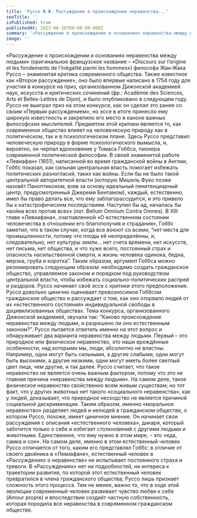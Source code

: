 ```yaml
---
title: 'Руссо Ж.Ж. Рассуждение о происхождении неравенства...'
seoTitle: ''
isPublished: true
publishedAt: 2023-06-16T08:00:00.000Z
summary: '«Рассуждение о происхождении и основаниях неравенства между людьми» (оригинальное французское название – «Discours sur l’origine et les fondements de l’inégalité parmi les hommes») философа Жан-Жака Руссо – знаменитая критика современного общества.'
image: ''
---
```


«Рассуждение о происхождении и основаниях неравенства между людьми» (оригинальное французское название – «Discours
sur l’origine et les fondements de l’inégalité parmi les hommes») философа Жан-Жака Руссо – знаменитая критика
современного общества. Также известное как «Второе рассуждение», оно было впервые написано в 1754 году для участия
в конкурсе на приз, организованном Дижонской академией наук, искусств и критических сочинений (фр.: Académie des
Sciences, Arts et Belles-Lettres de Dijon), и было опубликовано в следующем году. Руссо не выиграл приз на этом конкурсе,
как он сделал это ранее со своим «Первым рассуждением», но эссе в итоге принесло ему широкую известность и закрепило его
место в каноне важных философских мыслителей.
Предметом этой критики является то, как современное общество влияет на человеческую природу как в политическом, так и в
психологическом плане. Здесь Руссо представил человеческую природу в форме психологического вымысла, и, вероятно, он черпал
вдохновение у Томаса Гоббса, пионера современной политической философии.
В своей знаменитой работе «Левиафан» (1651), написанной во время гражданской войны в Англии, Гоббс показал, как сильная
центральная власть помогает избежать политических разногласий, таких как войны. Если бы не было такой центральной авторитетной
власти (которую Мишель Фуко позже назовёт Паноптиконом, взяв за основу идеальный пенитенциарный центр, предусмотренный
Джереми Бентамом), каждый, естественно, имел бы право делать все, что ему заблагорассудится, и это привело бы к катастрофическим
последствиям. Наступил бы ад, началась бы «война всех против всех» (лат. Bellum Omnium Contra Omnes).
В XIII главе «Левиафана», озаглавленной «О естественном состоянии человечества в отношении его благополучия и страдания»,
Гоббс заметил, что в таком случае, когда все воюют со всеми, “нет места для промышленности, потому что плоды её неопределённы,
и, следовательно, нет культуры земли… нет счета времени, нет искусств, нет письма, нет общества, и что хуже всего, постоянный
страх и опасность насильственной смерти, и жизнь человека одинока, бедна, мерзка, груба и коротка”.
Таким образом, аргумент Гоббса можно резюмировать следующим образом: необходимо создать гражданское общество, управляемое законом
и порядком под руководством центральной власти, чтобы избежать социально-политических распрей и раздоров.
Руссо начинает своё эссе с критики этого предположения. Руссо довольно цинично оценивает превозносимое Гоббсом гражданское
общество и рассуждает о том, как оно оторвало людей от их «естественного состояния» индивидуальной свободы в доцивилизованных обществах.
Тема конкурса, организованного Дижонской академией, звучала так: “Каково происхождение неравенства между людьми, и разрешено
ли оно естественным законом?”. Руссо пытается ответить именно на этот вопрос и обнаруживает два варианта неравенства между людьми.
Первый – это природное или физическое неравенство, это наши врождённые особенности, над которыми мы, люди, абсолютно не властны.
Например, одни могут быть сильными, а другие слабыми, одни могут быть высокими, а другие низкими, одни могут иметь более светлый
цвет лица, чем другие, и так далее. Руссо считает, что такое неравенство не является очень важным фактором, потому что это не
главная причина «неравенства между людьми». На самом деле, такое физическое неравенство свойственно всем живым существам; но
тот факт, что у других животных нет такого «социального неравенства», как у людей, доказывает, что природное несходство не
является причиной социальной дискриминации.
Таким образом, именно «моральное неравенство» разделяет людей и нелюдей в гражданском обществе, о котором Руссо, похоже, имеет
циничное мнение. Он начинает свои рассуждения с описания «естественного человека», дикаря, который заботится только о себе и
избегает столкновений с другими людьми и животными. Единственное, что ему нужно в этом мире, – это «еда, самка и сон». На
самом деле, именно в этом естественный человек Руссо отличается от того, каким его представлял Гоббс: в отличие от своего двойника в
«Левиафане», естественный человек в «Рассуждениях о неравенстве» не испытывает постоянного страха и тревоги.
В «Рассуждениях» нет ни подробностей, ни интереса к траектории развития, по которой этот естественный человек превратился в члена
гражданского общества; Руссо лишь признает сложность этого процесса. Тем не менее, важно то, что в ходе этой эволюции современный
человек развивает чувство любви к себе (Amour propre) и впоследствии создаёт частную собственность, которая породила все неравенства
в современном гражданском обществе.
